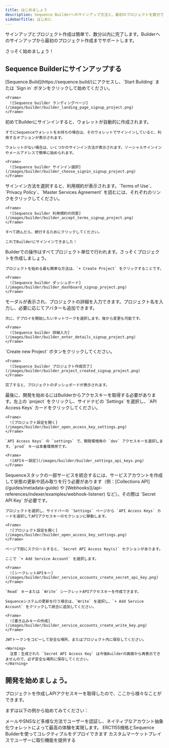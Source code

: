 ```yaml
---
title: はじめましょう
description: Sequence Builderへのサインアップ方法と、最初のプロジェクトを数分で作成する手順をご案内します。
sidebarTitle: はじめに
---
```


サインアップとプロジェクト作成は簡単で、数分以内に完了します。Builderへのサインアップから最初のプロジェクト作成までサポートします。

さっそく始めましょう！

## Sequence Builderにサインアップする

<Steps>
  <Step title="sequence.buildにアクセス">
    [Sequence.Build](https://sequence.build/)にアクセスし、`Start Building` または `Sign in` ボタンをクリックして始めてください。

    <Frame>
      ![Sequence builder ランディングページ](/images/builder/builder_landing_page_signup_project.png)
    </Frame>
  </Step>

  <Step title="サインイン方法を選択">
    初めてBuilderにサインインすると、ウォレットが自動的に作成されます。

    すでにSequenceウォレットをお持ちの場合は、そのウォレットでサインインしていると、利用するオプションが表示されます。

    ウォレットがない場合は、いくつかのサインイン方法が表示されます。ソーシャルサインインやメールアドレスで簡単に始められます。

    <Frame>
      ![Sequence builder サインイン選択](/images/builder/builder_choose_signin_signup_project.png)
    </Frame>
  </Step>

  <Step title="sequence.buildにサインイン">
    サインイン方法を選択すると、利用規約が表示されます。`Terms of Use`、`Privacy Policy`、`Master Services Agreement` を読むには、それぞれのリンクをクリックしてください。

    <Frame>
      ![Sequence builder 利用規約の同意](/images/builder/builder_accept_terms_signup_project.png)
    </Frame>

    すべて読んだら、続行するためにクリックしてください。

    これでBuilderにサインインできました！
  </Step>

  <Step title="プロジェクトの作成">
    Builderでの操作はすべてプロジェクト単位で行われます。さっそくプロジェクトを作成しましょう。

    プロジェクトを始める最も簡単な方法は、`+ Create Project` をクリックすることです。

    <Frame>
      ![Sequence builder ダッシュボード](/images/builder/builder_dashboard_signup_project.png)
    </Frame>
  </Step>

  <Step title="プロジェクトの詳細を入力">
    モーダルが表示され、プロジェクトの詳細を入力できます。プロジェクト名を入力し、必要に応じてアバターも追加できます。

    次に、デプロイを開始したいネットワークを選択します。後から変更も可能です。

    <Frame>
      ![Sequence builder 詳細入力](/images/builder/builder_enter_details_signup_project.png)
    </Frame>
  </Step>

  <Step title="プロジェクトを作成する">
    `Create new Project` ボタンをクリックしてください。

    <Frame>
      ![Sequence builder プロジェクト作成完了](/images/builder/builder_project_created_signup_project.png)
    </Frame>

    完了すると、プロジェクトのダッシュボードが表示されます。
  </Step>

  <Step title="APIアクセスキーを取得する">
    最後に、開発を始めるにはBuilderからアクセスキーを取得する必要があります。左上の `project` をクリックし、サイドナビの `Settings` を選択し、`API Access Keys` カードをクリックしてください。

    <Frame>
      ![プロジェクト設定を開く](/images/builder/builder_open_access_key_settings.png)
    </Frame>

    `API Access Keys` の `settings` で、開発環境用の `dev` アクセスキーを選択します。`prod` キーは本番環境用です。

    <Frame>
      ![APIキー設定](/images/builder/builder_settings_api_keys.png)
    </Frame>
  </Step>

  <Step title="（開発用オプション）サービスアカウントの作成">
    Sequenceスタックの一部サービスを統合するには、サービスアカウントを作成して状態の更新や読み取りを行う必要があります（例：[Collections API](/guides/metadata-guide) や [Webhooks](/api-references/indexer/examples/webhook-listener) など）。その際は `Secret API Key` が必要です。

    プロジェクトを選択し、サイドバーの `Settings` ページから `API Access Keys` カードを選択してAPIアクセスキーのセクションに移動します。

    <Frame>
      ![プロジェクト設定を開く](/images/builder/builder_open_access_key_settings.png)
    </Frame>

    ページ下部にスクロールすると、`Secret API Access Key(s)` セクションがあります。

    ここで `+ Add Service Account` を選択します。

    <Frame>
      ![シークレットAPIキー](/images/builder/builder_service_accounts_create_secret_api_key.png)
    </Frame>

    `Read` キーまたは `Write` シークレットAPIアクセスキーを作成できます。

    Sequenceシステムの更新を行う場合は、`Write` を選択し、`+ Add Service Account` をクリックして統合に追加してください。

    <Frame>
      ![書き込みキーの作成](/images/builder/builder_service_accounts_create_write_key.png)
    </Frame>

    JWTトークンをコピーして安全な場所、またはプロジェクト内に保存してください。

    <Warning>
      注意：生成された `Secret API Access Key` は今後Builderの画面から再表示できませんので、必ず安全な場所に保存してください。
    </Warning>
  </Step>
</Steps>

## 開発を始めましょう。
プロジェクトを作成しAPIアクセスキーを取得したので、ここから様々なことができます。

まずは以下の例から始めてみてください：

<CardGroup cols={3}>
  <Card title="ユーザーのオンボーディングと認証" icon="sack-dollar" href="/solutions/wallets/embedded-wallet/quickstart">
    メールやSNSなど多様な方法でユーザーを認証し、ネイティブなアカウント抽象化ウォレットによって最高の体験を実現します。
  </Card>

  <Card title="アイテムコレクティブルをデプロイする" icon="cloud" href="/solutions/collectibles/contracts/deploy-an-item-collection">
    ERC1155規格とSequence Builderを使ってコレクティブルをデプロイできます
  </Card>

  <Card title="カスタムマーケットプレイスの構築" icon="shop-lock" href="/guides/custom-marketplace">
    カスタムマーケットプレイスでユーザーに取引機能を提供する
  </Card>
</CardGroup>